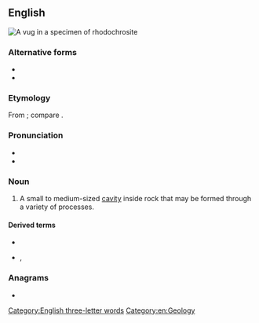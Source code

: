 ==English==
[[File:Rhodochrosite-238927.jpg|thumb|A vug in a specimen of [[rhodochrosite]]]]
{{wikipedia}}

===Alternative forms===
* {{l|en|vugh}}
* {{l|en|vogle}}

===Etymology===
From {{uder|en|kw|vooga||cave}}; compare {{m|en|fogou}}.

===Pronunciation===
* {{IPA|en|/vʌɡ/}}
* {{rhymes|en|ʌɡ|s=1}}

===Noun===
{{en-noun}}

# A small to medium-sized [[cavity]] inside rock that may be formed through a variety of processes.

====Derived terms====
* {{l|en|vugginess}}
* {{l|en|vuggy}}, {{l|en|vughy}}

===Anagrams===
* {{anagrams|en|a=guv|guv}}

[[Category:English three-letter words]]
[[Category:en:Geology]]